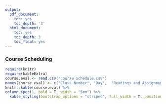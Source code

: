 ---
output:
  pdf_document:
    toc: yes
    toc_depth: '3'
  html_document:
    toc: yes
    toc_depth: 3
    toc_float: yes
---

### Course Scheduling
```{r, echo=FALSE, message=FALSE, warning=FALSE}
require(knitr)
require(kableExtra)
course.eval <- read.csv("Course Schedule.csv")
names(course.eval) <- c("Class Number",	"Day",	"Readings and Assignments", "Video Link")
knitr::kable(course.eval) %>%
column_spec(1, bold = T, width = "5em") %>%
  kable_styling(bootstrap_options = "striped", full_width = T, position = "center")
```
